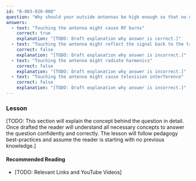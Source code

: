 ```yaml
---
id: "B-003-020-008"
question: "Why should your outside antennas be high enough so that no one can touch them while you are transmitting?"
answers:
  - text: "Touching the antenna might cause RF burns"
    correct: true
    explanation: "[TODO: Draft explanation why answer is correct.]"
  - text: "Touching the antenna might reflect the signal back to the transmitter and cause damage"
    correct: false
    explanation: "[TODO: Draft explanation why answer is incorrect.]"
  - text: "Touching the antenna might radiate harmonics"
    correct: false
    explanation: "[TODO: Draft explanation why answer is incorrect.]"
  - text: "Touching the antenna might cause television interference"
    correct: false
    explanation: "[TODO: Draft explanation why answer is incorrect.]"
---
```


### Lesson

[TODO: This section will explain the concept behind the question in detail. Once drafted the reader will understand all necessary concepts to answer the question confidently and correctly. The lesson will follow pedagogy best-practices and assume the reader is starting with no previous knowledge.]

#### Recommended Reading

- [TODO: Relevant Links and YouTube Videos]
